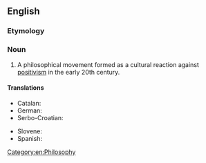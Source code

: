 ==English==
{{wikipedia}}

===Etymology===
{{suffix|en|irrational|ism}}

===Noun===
{{en-noun|~}}

# A philosophical movement formed as a cultural reaction against [[positivism]] in the early 20th century.

====Translations====
{{trans-top|philosophical movement}}
* Catalan: {{t|ca|irracionalisme|m}}
* German: {{t|de|Irrationalismus|m}}
* Serbo-Croatian: {{t+|sh|iracionalizam|m}}
{{trans-mid}}
* Slovene: {{t|sl|iracionalizem|m}}
* Spanish: {{t|es|irracionalismo|m}}
{{trans-bottom}}

[[Category:en:Philosophy]]